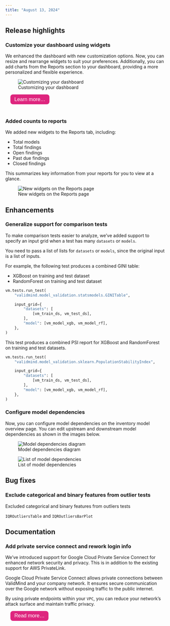 ```yaml
---
title: "August 13, 2024"
---
```


## Release highlights

<!---
PR #853: Ability to customize dashboard using widgets
URL: https://github.com/validmind/frontend/pull/853
Labels: enhancement
--->
### Customize your dashboard using widgets

:::: {.flex .flex-wrap .justify-around}

::: {.w-60-ns}
We enhanced the dashboard with new customization options. Now, you can resize and rearrange widgets to suit your preferences. Additionally, you can add charts from the Reports section to your dashboard, providing a more personalized and flexible experience.

![Customizing your dashboard](customize-dashboard-demo.gif){fig-alt="A demonstration of dashboard widgets being moved and resized."}
:::

::: {.w-40-ns}
<form method="get" action="../../guide/configuration/customize-your-dashboard.html" target="_blank">
   <button type="submit" style="color: white; background-color: #de257e; border-radius: 8px; border: none; font-size: 16px; padding: 6.25px 12.5px; margin-left: 16px; margin-bottom: 20px;">Learn more...</button>
</form>
:::

::::

<!---
PR #865: Added counts to reports
URL: https://github.com/validmind/frontend/pull/865
Labels: enhancement
--->
### Added counts to reports

We added new widgets to the Reports tab, including:

- Total models
- Total findings
- Open findings
- Past due findings
- Closed findings

This summarizes key information from your reports for you to view at a glance.

![New widgets on the Reports page](new-reports-widget.png){fig-alt="An image showing the new widgets added to the Reports tab."}

<!---
PR #144: Generalize support for comparison tests
URL: https://github.com/validmind/developer-framework/pull/144
Labels: enhancement
--->

## Enhancements

### Generalize support for comparison tests

To make comparison tests easier to analyze, we've added support to specify an input grid when a test has many `datasets` or `models`.

::: {.callout-important}
You need to pass a list of lists for `datasets` or `models`, since the original input is a list of inputs.
::: 

For example, the following test produces a combined GINI table:

- XGBoost on training and test dataset
- RandomForest on training and test dataset

```py
vm.tests.run_test(
    "validmind.model_validation.statsmodels.GINITable",

    input_grid={
        "datasets": [
            [vm_train_ds, vm_test_ds],
        ],
        "model": [vm_model_xgb, vm_model_rf],
    },
)
```

This test produces a combined PSI report for XGBoost and RandomForest on training and test datasets.

```py
vm.tests.run_test(
    "validmind.model_validation.sklearn.PopulationStabilityIndex",

    input_grid={
        "datasets": [
            [vm_train_ds, vm_test_ds],
        ],
        "model": [vm_model_xgb, vm_model_rf],
    },
)
```



<!---
PR #829: Workflow approval step should allow selecting a user role as "approval group"
URL: https://github.com/validmind/frontend/pull/829
Labels: enhancement
--->
<!-- ### Workflow approval step should allow selecting a user role as `approval_group`

Approval steps now allow selecting a user role as an approval group -->

<!---
PR #874: Rod/sc 5517/ability to configure model dependencies
URL: https://github.com/validmind/frontend/pull/874
Labels: enhancement
--->
### Configure model dependencies

Now, you can configure model dependencies on the inventory model overview page. You can edit upstream and downstream model dependencies as shown in the images below.

![Model dependencies diagram](model-dependencies.png){fig-alt="A diagram of model interdependencies."}

![List of model dependencies](list-model-interdependencies.png){fig-alt="An image of a list of model interdependencies."}


## Bug fixes

<!---
PR #140: [SC-5466] Exclude categorical and binary features from outlier tests
URL: https://github.com/validmind/developer-framework/pull/140
Labels: bug
--->
### Exclude categorical and binary features from outlier tests

Excluded categorical and binary features from outliers tests

`IQROutliersTable` and `IQROutliersBarPlot`

<!---
PR #251: Add Private Service Connect & rework login info
URL: https://github.com/validmind/documentation/pull/251
Labels: enhancement
--->
## Documentation

### Add private service connect and rework login info

:::: {.flex .flex-wrap .justify-around}

::: {.w-60-ns}
We've introduced support for Google Cloud Private Service Connect for enhanced network security and privacy. This is in addition to the existing support for AWS PrivateLink.

Google Cloud Private Service Connect allows private connections between ValidMind and your company network. It ensures secure communication over the Google network without exposing traffic to the public internet. 

By using private endpoints within your `VPC`, you can reduce your network's attack surface and maintain traffic privacy.
:::

::: {.w-40-ns}
<form method="get" action="../../guide/configuration/configure-google-private-service-connect.html" target="_blank">
   <button type="submit" style="color: white; background-color: #de257e; border-radius: 8px; border: none; font-size: 16px; padding: 6.25px 12.5px; margin-left: 16px; margin-bottom: 20px;">Read more...</button>
</form>
:::

::::